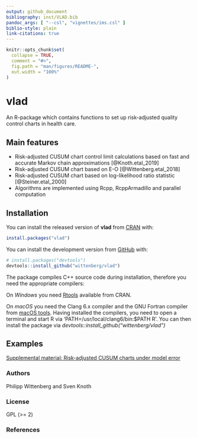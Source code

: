 ```yaml
---
output: github_document
bibliography: inst/VLAD.bib
pandoc_args: [ "--csl", "vignettes/ims.csl" ]
biblio-style: plain
link-citations: true
---
```


<!--  -->
<!-- README.md is generated from README.Rmd. Please edit that file -->

```r
knitr::opts_chunk$set(
  collapse = TRUE,
  comment = "#>",
  fig.path = "man/figures/README-",
  out.width = "100%"
)
```
# vlad 
<!-- [![Build Status](https://travis-ci.org/wittenberg/vlad.svg)](https://travis-ci.org/wittenberg/vlad) -->
<!-- [![CRAN_Status_Badge](http://www.r-pkg.org/badges/version/vlad)](http://cran.r-project.org/package=vlad) -->
<!-- [![Coverage Status](https://codecov.io/gh/wittenberg/vlad/graph/badge.svg)](https://codecov.io/github/wittenberg/vlad?branch=master) -->
<!-- [![Downloads](https://cranlogs.r-pkg.org/badges/vlad)](https://CRAN.R-project.org/package=vlad) -->
<!-- [![Total Downloads](https://cranlogs.r-pkg.org/badges/grand-total/vlad?color=orange)](https://CRAN.R-project.org/package=vlad) -->

An R-package which contains functions to set up risk-adjusted quality control charts in health care.

## Main features

- Risk-adjusted CUSUM chart control limit calculations based on fast and accurate Markov chain approximations [@Knoth.etal_2019]
- Risk-adjusted CUSUM chart based on E-O [@Wittenberg.etal_2018]
- Risk-adjusted CUSUM chart based on log-likelihood ratio statistic [@Steiner.etal_2000]
- Algorithms are implemented using Rcpp, RcppArmadillo and parallel computation

## Installation

You can install the released version of **vlad** from
[CRAN](https://CRAN.R-project.org/package=vlad) with:

``` r
install.packages("vlad")
```

You can install the development version from [GitHub](https://github.com/wittenberg/vlad) with:

``` r
# install.packages("devtools")
devtools::install_github("wittenberg/vlad")
```

The package compiles C++ source code during installation, therefore you need the appropriate compilers:

On _Windows_ you need [Rtools](https://cran.r-project.org/bin/windows/Rtools/) available from CRAN. 

On _macOS_ you need the Clang 6.x compiler and the GNU Fortran compiler from [macOS tools](https://cran.r-project.org/bin/macosx/tools/).
Having installed the compilers, you need to open a terminal and start R via 'PATH=/usr/local/clang6/bin:$PATH R'. 
You can then install the package via *devtools::install_github("wittenberg/vlad")*

## Examples

[Supplemental material: Risk-adjusted CUSUM charts under model error](https://raw.githubusercontent.com/wittenberg/vlad/master/man/examples/Supplemental-material-SIM-18-0571.R)

<!-- Load libraries: -->
<!-- ```{r load libraries, message=FALSE} -->
<!-- library("vlad") -->
<!-- library("dplyr") -->
<!-- library("tidyr") -->
<!-- library("ggplot2") -->
<!-- ``` -->

<!-- Subset the dataset `cardiacsurgery` into Phase I (first two years) and Phase II (five years) and estimate a risk model based on `phaseI`. -->
<!-- ```{r estimate risk model} -->
<!-- data("cardiacsurgery", package = "spcadjust") -->
<!-- cardiacsurgery <- cardiacsurgery %>% rename(s = Parsonnet) %>% -->
<!--   mutate(y = ifelse(status == 1 & time <= 30, 1, 0), -->
<!--         phase = factor(ifelse(date < 2*365, "I", "II"))) -->
<!-- head(cardiacsurgery) -->
<!-- phaseI <- filter(cardiacsurgery, phase == "I") %>% select(s, y) -->
<!-- coeff <- round(coef(glm(y ~ s, data = phaseI, family = "binomial")), 3) -->
<!-- print(coeff) -->
<!-- ``` -->

<!-- ### Create VLADs for seven surgeons -->
<!-- By using the estimated risk model coefficients `coeff`, for each pair of Parsonnet score `s` and operation outcome values `y`, the difference between expected and observed outcome is calculated with the function `calceo()`. -->
<!-- Thereafter, differences are cummulated to create the VLAD. This is done for all seven surgeons of the `cardiacsurgery` dataset. Results are saved to the object `vlads7`. -->
<!-- ```{r vlads7} -->
<!-- vlads7 <- lapply(1:7, function(j){ -->
<!--   Si <- filter(cardiacsurgery, surgeon == j) -->
<!--   EO <- sapply(seq_along(Si$s), function(i) calceo(df = Si[i, c("s", "y")], coeff = coeff)) -->
<!--   select(Si, surgeon, phase) %>%  mutate(n = 1:length(EO), cEO = cumsum(EO)) -->
<!-- })  -->

<!-- ``` -->

<!-- Create Variable life-adjusted Displays for each surgeon from the object `vlads7`. -->
<!-- ```{r VLADS1-7, fig.align='center', fig.width=8, fig.height=10} -->
<!-- vlads7 %>%  -->
<!--   bind_rows() %>%   -->
<!--   gather(key = "Surgeon", value = value, c(-n, -surgeon, -phase)) %>% -->
<!--   ggplot(aes(x = n, y = value, colour = phase, group = Surgeon)) + -->
<!--     geom_hline(yintercept = 0, colour = "darkgreen", linetype = "dashed") + -->
<!--     geom_line(size = 1.1) + facet_wrap( ~ surgeon, ncol = 2, scales = "free") + -->
<!--     labs(x="Patient number n", y="CUSUM E-O") + theme_classic() + -->
<!--     scale_y_continuous(sec.axis = dup_axis(name = NULL, labels = NULL)) + -->
<!--     scale_x_continuous(sec.axis = dup_axis(name = NULL, labels = NULL)) -->
<!-- ``` -->

<!-- ### Create a VLAD for surgeon 2 -->
<!-- ```{r vladS2, fig.align='center'} -->
<!-- S2 <- filter(cardiacsurgery, surgeon == 2) %>% select(phase, s, y) -->
<!-- S2I <- subset(S2, c(phase == "I")) -->
<!-- S2II <- subset(S2, c(phase == "II")) -->
<!-- coeff <- coef(glm(y ~ s, data = S2I, family = "binomial")) -->
<!-- EO <- sapply(1:nrow(S2), function(i) calceo(df = S2[i, c("s", "y")], coeff = coeff)) -->

<!-- df1 <- select(S2, phase) %>% mutate(n = row_number(), cEO = cumsum(EO)) -->
<!-- df2 <- gather(df1, variable, value, c(-n, -phase)) -->

<!-- p1 <- ggplot(df2, aes(x = n, y = value, colour = phase)) + -->
<!--   geom_hline(yintercept = 0, linetype = "dashed") + geom_line() + geom_point() +  -->
<!--   labs(x = "Patient number", y = "CUSUM E-O") + theme_classic() + -->
<!--   scale_y_continuous(sec.axis = dup_axis(name = NULL, labels = NULL)) + -->
<!--   scale_x_continuous(sec.axis = dup_axis(name = NULL, labels = NULL)) -->
<!-- p1 -->
<!-- ``` -->

<!-- ### Compute thresholds of a risk-adjusted CUSUM chart for surgeon 2  -->


<!-- Upper and lower control limits of the risk-adjusted CUSUM chart based on log-likelihood ratio statistic can be computed with the function `racusum_arl_h_sim()`. The implemention uses parallel simulation and a multi-stage search procedure.   -->
<!-- ```{r} -->
<!-- # set a random number generator for parallel computations -->
<!-- RNGkind("L'Ecuyer-CMRG") -->
<!-- # number of simulation runs -->
<!-- m <- 10^4 -->
<!-- # assign cores -->
<!-- nc <- parallel::detectCores() -->
<!-- # verbose calculation  -->
<!-- UCL_sim <- racusum_crit_sim(L0 = 740, df = S2I[, c("s", "y")], coeff = coeff, m = m, RA = 2, nc = nc, verbose = TRUE) -->
<!-- # quite calculation -->
<!-- LCL_sim <- racusum_crit_sim(L0 = 740, df = S2I[, c("s", "y")], coeff = coeff, m = m, RA = 1/2, nc = nc, verbose = FALSE) -->
<!-- round(cbind(UCL_sim, LCL_sim), 3) -->
<!-- ``` -->

### Authors

Philipp Wittenberg and Sven Knoth

### License

GPL (>= 2)

### References

